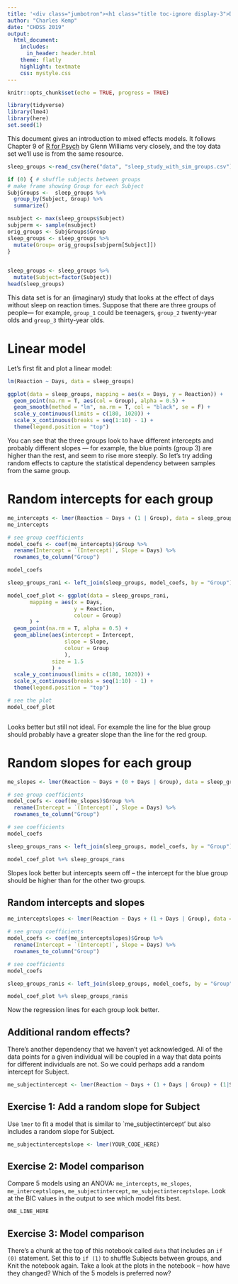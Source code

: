 ```yaml
---
title: '<div class="jumbotron"><h1 class="title toc-ignore display-3">Day 4: Mixed effects models</h1></div>'
author: "Charles Kemp"
date: "CHDSS 2019"
output:
  html_document:
    includes:
      in_header: header.html
    theme: flatly
    highlight: textmate
    css: mystyle.css
---
```


```r
knitr::opts_chunk$set(echo = TRUE, progress = TRUE)
```

```r
library(tidyverse)
library(lme4)
library(here)
set.seed(1)
```

This document gives an introduction to mixed effects models.  It follows Chapter 9 of [R for Psych](https://glennwilliams.me/r4psych/) by Glenn Williams very closely, and the toy data set we'll use is from the same resource.

```r
sleep_groups <-read_csv(here("data", "sleep_study_with_sim_groups.csv")) 

if (0) { # shuffle subjects between groups
# make frame showing Group for each Subject
SubjGroups <-  sleep_groups %>%  
  group_by(Subject, Group) %>%  
  summarize()

nsubject <- max(sleep_groups$Subject)
subjperm <- sample(nsubject)
orig_groups <- SubjGroups$Group
sleep_groups <- sleep_groups %>% 
  mutate(Group= orig_groups[subjperm[Subject]])
}

  
sleep_groups <- sleep_groups %>% 
  mutate(Subject=factor(Subject))
head(sleep_groups)
```

This data set is for an (imaginary) study that looks at the effect of days without sleep on reaction times. Suppose that there are three groups of people--- for example, `group_1` could be teenagers,  `group_2` twenty-year olds and `group_3` thirty-year olds.

# Linear model 

Let's first fit and plot a linear model:

```r
lm(Reaction ~ Days, data = sleep_groups)

ggplot(data = sleep_groups, mapping = aes(x = Days, y = Reaction)) +
  geom_point(na.rm = T, aes(col = Group), alpha = 0.5) +
  geom_smooth(method = "lm", na.rm = T, col = "black", se = F) +
  scale_y_continuous(limits = c(180, 1020)) +
  scale_x_continuous(breaks = seq(1:10) - 1) +
  theme(legend.position = "top")
```

You can see that the three groups look to have different intercepts and probably different slopes --- for example, the blue points (group 3) are higher  than the rest, and seem to rise more steeply. So let's try adding random effects to capture the statistical dependency between samples from the same group.

# Random intercepts for each group

```r
me_intercepts <- lmer(Reaction ~ Days + (1 | Group), data = sleep_groups) 
me_intercepts
```

```r
# see group coefficients
model_coefs <- coef(me_intercepts)$Group %>% 
  rename(Intercept = `(Intercept)`, Slope = Days) %>% 
  rownames_to_column("Group")

model_coefs
```

```r

sleep_groups_rani <- left_join(sleep_groups, model_coefs, by = "Group")

model_coef_plot <- ggplot(data = sleep_groups_rani, 
       mapping = aes(x = Days, 
                     y = Reaction, 
                     colour = Group)
       ) +
  geom_point(na.rm = T, alpha = 0.5) +
  geom_abline(aes(intercept = Intercept, 
                  slope = Slope,
                  colour = Group
                  ),
              size = 1.5
              ) +
  scale_y_continuous(limits = c(180, 1020)) +
  scale_x_continuous(breaks = seq(1:10) - 1) +
  theme(legend.position = "top")

# see the plot
model_coef_plot



```

Looks better but still not ideal. For example the line for the blue group should probably have a greater slope than the line for the red group.

# Random slopes for each group

```r
me_slopes <- lmer(Reaction ~ Days + (0 + Days | Group), data = sleep_groups)

# see group coefficients
model_coefs <- coef(me_slopes)$Group %>% 
  rename(Intercept = `(Intercept)`, Slope = Days) %>% 
  rownames_to_column("Group")

# see coefficients
model_coefs

sleep_groups_rans <- left_join(sleep_groups, model_coefs, by = "Group")

model_coef_plot %+% sleep_groups_rans
```

Slopes look better but intercepts seem off -- the intercept for the blue group should be higher than for the other two groups.

## Random intercepts and slopes 
```r
me_interceptslopes <- lmer(Reaction ~ Days + (1 + Days | Group), data = sleep_groups)

# see group coefficients
model_coefs <- coef(me_interceptslopes)$Group %>% 
  rename(Intercept = `(Intercept)`, Slope = Days) %>% 
  rownames_to_column("Group")

# see coefficients
model_coefs

sleep_groups_ranis <- left_join(sleep_groups, model_coefs, by = "Group")

model_coef_plot %+% sleep_groups_ranis
```

Now the regression lines for each group look better. 

## Additional random effects?

There's another dependency that we haven't yet acknowledged. All of the data points for a given individual will be coupled in a way that data points for different individuals are not. So we could perhaps add a random intercept for Subject.

```r
me_subjectintercept <- lmer(Reaction ~ Days + (1 + Days | Group) + (1|Subject), data = sleep_groups)
```

## Exercise 1: Add a random slope for Subject

Use `lmer` to fit a model that is similar to `me_subjectintercept' but also includes a random slope for Subject.

```r
me_subjectinterceptslope <- lmer(YOUR_CODE_HERE) 
```

## Exercise 2: Model comparison

Compare 5 models using an ANOVA: `me_intercepts`, `me_slopes`, `me_interceptslopes`, `me_subjectintercept`, `me_subjectinterceptslope`. Look at the BIC values in the output to see which model fits best. 

```r
ONE_LINE_HERE
```

## Exercise 3: Model comparison

There's a chunk at the top of this notebook called `data` that includes an `if (0)` statement. Set this to `if (1)` to shuffle Subjects between groups, and Knit the notebook again. Take a look at the plots in the notebook -- how have they changed? Which of the 5 models is preferred now?

